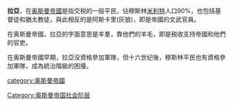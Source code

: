 {{unreferenced|time=2014-08-16T14:38:31+00:00}}
'''拉亞'''，在[[奥斯曼帝國|奥斯曼帝國]]是指交税的一般平民，佔穆斯林[[米利特|米利特]]人口90%，也包括基督徒和猶太教徒，與此相反的是阿斯卡里(灰狼)，即是帝國的文武官員。

在奥斯曼帝國，拉亞的字面意思是羊羣，靠他們的羊毛，即是税收支持帝國和他們的官吏。

在奥斯曼帝國早期，拉亞没資格參加軍隊，但十六世纪後，穆斯林平民也有資格參加軍隊，成為統治階級的困擾。

[[category:奥斯曼帝國|category:奥斯曼帝國]]
[[Category:奥斯曼帝国社会阶层|Category:奥斯曼帝国社会阶层]]